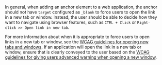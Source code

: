In general, when adding an anchor element to a web application, the anchor should not have `target` configured as `_blank` to force users to open the link in a new tab or window.
Instead, the user should be able to decide how they want to navigate using browser features, such as `CTRL + Click` or `Right-click >> Open link in new tab`.

For more information about when it is appropriate to force users to open links in a new tab or window, see the
[WCAG guidelines for opening new tabs and windows](https://www.w3.org/TR/WCAG20-TECHS/G200.html).
If an application will open the link in a new tab or window, ensure that is clearly conveyed to the user based on the
[WCAG guidelines for giving users advanced warning when opening a new window](https://www.w3.org/TR/WCAG20-TECHS/G201.html).
